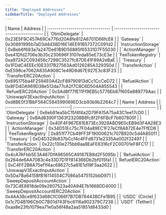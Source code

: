 ```yaml
---
title: "Deployed Addresses"
sidebarTitle: "Deployed Addresses"
---
```


<Tabs>
  <Tab title="Ethereum Mainnet (1)">
    | Name                             | Address                                    |
    | :------------------------------- | :----------------------------------------- |
    | `OtimDelegate`                   | 0x23E5F9C457A69Ce776d20A8fe812A6701D66fcE8 |
    | `Gateway`                        | 0x30891995b7aD3d4d38D16E14EE91B57372C091d2 |
    | `InstructionStorage`             | 0xBeb6f683a7a247De61B9D56885f65331D7F55030 |
    | `ActionManager`                  | 0xe41Dfd2706e3b35c230696F3107eda85eE73cE3e |
    | `FeeTokenRegistry`               | 0xa972A2C093456c7298C3527fc87DE41F89A2eBaE |
    | `Treasury`                       | 0x1FDdC4EEEc10E3317B27563Ad0126285A329350d |
    | `TransferAction`                 | 0xE598ce7062A835A908C1e49D8d67E927E3c83F23 |
    | `TransferERC20Action`            | 0x695175ba4F2594E0A42cF89790913dCc1CcCeD72 |
    | `RefuelAction`                   | 0x8FD4DA969D38e512da77cA2f7C8C6D504A855543 |
    | `RefuelERC20Action`              | 0x3Ad8f77fE11Ff9EB5c5776Eb87f605e889779Aac |
    | `UniswapV3ExactInputAction`      | 0xd8BE0f31BbF564C584599069ED3cb93b9b2264c7 |
  </Tab>
  <Tab title="Sepolia (11155111)">
    | Name                             | Address                                    |
    | :--------------------------------| :----------------------------------------- |
    | `OtimDelegate`                   | 0x6eb81ea5bC15f4f4a2D79FA15A75a43C1ee17cD0 |
    | `Gateway`                        | 0xBAd8390F1363f23208B8fc8f2F6FBcF7b607805f |
    | `InstructionStorage`             | 0x40F4F967E81E873Ec3929ABD9E0cEB9d3F4A28E3 |
    | `ActionManager`                  | 0x34D51Ec75c7F04a89EC1F27eCf8A872E4e7FfED6 |
    | `FeeTokenRegistry`               | 0x851f77Cb49FF3F19000621c707B920c5d4A85011 |
    | `Treasury`                       | 0xD4D329b837bCcf4c4FFd8731e2335Ae002f32497 |
    | `TransferAction`                 | 0x22c130e275bb9aa8EaFE8316cF2C00701eF8FC17 |
    | `TransferERC20Action`            | 0x4cA7AFbb5E3A467DfA96565CA9187EB8d2F5095b |
    | `RefuelAction`                   | 0x264de6AA7083c4e33D7D1Ff814366Db2bf015fa1 |
    | `RefuelERC20Action`              | 0xC4FF2B8A75ef1f4ac68627c5a81E1d19F3aa2622 |
    | `UniswapV3ExactInputAction`      | 0x5Da7Ba6415BfB16114554C7086a5475152bbD971 |
    | `SweepDepositAccountAction`      | 0x73C4E8818de09e2607523a40A94E7b1668DD4000 |
    | `SweepDepositAccountERC20Action` | 0x4AA3Bce8f633d68CfC066f7B7DB78443BCFe1B95 |
    | `USDC` (Circle)                  | 0x1c7D4B196Cb0C7B01d743Fbc6116a902379C7238 |
    | `USDT` (Tether)                  | 0xaa8e23fb1079ea71e0a56f48a2aa51851d8433d0 |
  </Tab>
</Tabs>

